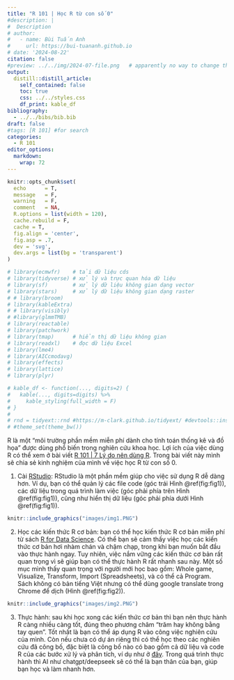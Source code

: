 ```yaml
---
title: "R 101 | Học R từ con số 0"
#description: |
#  Description
# author:
#   - name: Bùi Tuấn Anh
#     url: https://bui-tuananh.github.io
# date: '2024-08-22'
citation: false  
#preview: ../../img/2024-07-file.png   # apparently no way to change the size displayed via css (ignored) or file (stretched)
output:
  distill::distill_article:
    self_contained: false
    toc: true
    css: ../../styles.css
    df_print: kable_df
bibliography:
  - ../../bibs/bib.bib
draft: false
#tags: [R 101] #for search
categories:
  - R 101
editor_options: 
  markdown: 
    wrap: 72
---
```


```r
knitr::opts_chunk$set(
  echo      = T, 
  message   = F, 
  warning   = F, 
  comment   = NA,
  R.options = list(width = 120),
  cache.rebuild = F,
  cache = T,
  fig.align = 'center',
  fig.asp = .7,
  dev = 'svg',
  dev.args = list(bg = 'transparent')
)

# library(ecmwfr)    # tải dữ liệu cds
# library(tidyverse) # xử lý và trực quan hóa dữ liệu
# library(sf)        # xử lý dữ liệu không gian dạng vector
# library(stars)     # xử lý dữ liệu không gian dạng raster
# # library(broom)
# library(kableExtra)
# # library(visibly)
# #library(glmmTMB)
# library(reactable)
# library(patchwork)
# library(tmap)      # hiển thị dữ liệu không gian
# library(readxl)    # đọc dữ liệu Excel
# library(lme4)
# library(AICcmodavg)
# library(effects)
# library(lattice)
# library(plyr)

# kable_df <- function(..., digits=2) {
#   kable(..., digits=digits) %>%
#     kable_styling(full_width = F)
# }
# 
# rnd = tidyext::rnd #https://m-clark.github.io/tidyext/ #devtools::install_github('m-clark/tidyext')
# #theme_set(theme_bw())
```

R là một “môi trường phần mềm miễn phí dành cho tính toán thống kê và đồ
họa” được dùng phổ biến trong nghiên cứu khoa học. Lợi ích của việc dùng
R có thể xem ở bài viết [R 101 \| 7 Lý do nên dùng
R](http://127.0.0.1:5500/posts/2024-08-22_reasons-to-use-R/). Trong bài
viết này mình sẽ chia sẻ kinh nghiệm của mình về việc học R từ con số 0.

1.  Cài [RStudio](https://posit.co/download/rstudio-desktop/): RStudio
    là một phần mềm giúp cho việc sử dụng R dễ dàng hơn. Ví dụ, bạn có
    thể quản lý các file code (góc trái Hình \@ref(fig:fig1)), các dữ
    liệu trong quá trình làm việc (góc phải phía trên Hình
    \@ref(fig:fig1)), cũng như hiển thị dữ liệu (góc phải phía dưới Hình
    \@ref(fig:fig1)).

```r
knitr::include_graphics("images/img1.PNG")
```

2.  Học các kiến thức R cơ bản: bạn có thể học kiến thức R cơ bản miễn
    phí từ sách [R for Data Science](https://r4ds.hadley.nz/). Có thể
    bạn sẽ cảm thấy việc học các kiến thức cơ bản hơi nhàm chán và chậm
    chạp, trong khi bạn muốn bắt đầu vào thực hành ngay. Tuy nhiên, việc
    nắm vững các kiến thức cơ bản rất quan trọng vì sẽ giúp bạn có thể
    thực hành R rất nhanh sau này. Một số mục mình thấy quan trọng với
    người mới học bao gồm: Whole game, Visualize, Transform, Import
    (Spreadsheets), và có thể cả Program. Sách không có bản tiếng Việt
    nhưng có thể dùng google translate trong Chrome để dịch (Hình
    \@ref(fig:fig2)).

```r
knitr::include_graphics("images/img2.PNG")
```

3.  Thực hành: sau khi học xong các kiến thức cơ bản thì bạn nên thực
    hành R càng nhiều càng tốt, đúng theo phương châm "trăm hay không
    bằng tay quen". Tốt nhất là bạn có thể áp dụng R vào công việc
    nghiên cứu của mình. Còn nếu chưa có dự án riêng thì có thể học theo
    các nghiên cứu đã công bố, đặc biệt là công bố nào có bao gồm cả dữ
    liệu và code R của các bước xử lý và phân tích, ví dụ như ở
    [đây](https://github.com/maxlindmark/perch-growth). Trong quá trình
    thực hành thì AI như chatgpt/deepseek sẽ có thể là bạn thân của bạn,
    giúp bạn học và làm nhanh hơn.
